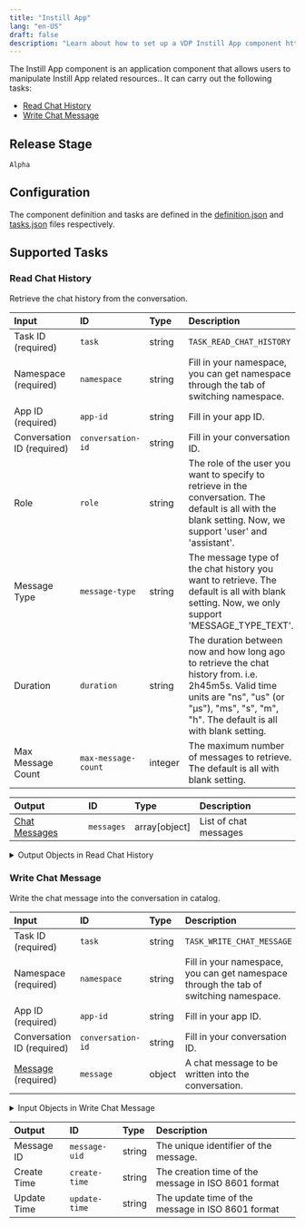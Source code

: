 ```yaml
---
title: "Instill App"
lang: "en-US"
draft: false
description: "Learn about how to set up a VDP Instill App component https://github.com/instill-ai/instill-core"
---
```


The Instill App component is an application component that allows users to manipulate Instill App related resources..
It can carry out the following tasks:
- [Read Chat History](#read-chat-history)
- [Write Chat Message](#write-chat-message)



## Release Stage

`Alpha`



## Configuration

The component definition and tasks are defined in the [definition.json](https://github.com/instill-ai/pipeline-backend/blob/main/pkg/component/application/instillapp/v0/config/definition.json) and [tasks.json](https://github.com/instill-ai/pipeline-backend/blob/main/pkg/component/application/instillapp/v0/config/tasks.json) files respectively.






## Supported Tasks

### Read Chat History

Retrieve the chat history from the conversation.

<div class="markdown-col-no-wrap" data-col-1 data-col-2>

| Input | ID | Type | Description |
| :--- | :--- | :--- | :--- |
| Task ID (required) | `task` | string | `TASK_READ_CHAT_HISTORY` |
| Namespace (required) | `namespace` | string | Fill in your namespace, you can get namespace through the tab of switching namespace. |
| App ID (required) | `app-id` | string | Fill in your app ID. |
| Conversation ID (required) | `conversation-id` | string | Fill in your conversation ID. |
| Role | `role` | string | The role of the user you want to specify to retrieve in the conversation. The default is all with the blank setting. Now, we support 'user' and 'assistant'. |
| Message Type | `message-type` | string | The message type of the chat history you want to retrieve. The default is all with blank setting. Now, we only support 'MESSAGE_TYPE_TEXT'. |
| Duration | `duration` | string | The duration between now and how long ago to retrieve the chat history from. i.e. 2h45m5s. Valid time units are "ns", "us" (or "µs"), "ms", "s", "m", "h".  The default is all with blank setting. |
| Max Message Count | `max-message-count` | integer | The maximum number of messages to retrieve. The default is all with blank setting. |
</div>






<div class="markdown-col-no-wrap" data-col-1 data-col-2>

| Output | ID | Type | Description |
| :--- | :--- | :--- | :--- |
| [Chat Messages](#read-chat-history-chat-messages) | `messages` | array[object] | List of chat messages |
</div>

<details>
<summary> Output Objects in Read Chat History</summary>

<h4 id="read-chat-history-chat-messages">Chat Messages</h4>

<div class="markdown-col-no-wrap" data-col-1 data-col-2>

| Field | Field ID | Type | Note |
| :--- | :--- | :--- | :--- |
| [Content](#read-chat-history-content) | `content` | array | The message content. |
| Name | `name` | string | An optional name for the participant. Provides the model information to differentiate between participants of the same role. |
| Role | `role` | string | The message role, i.e. 'system', 'user' or 'assistant'. |
</div>
</details>

### Write Chat Message

Write the chat message into the conversation in catalog.

<div class="markdown-col-no-wrap" data-col-1 data-col-2>

| Input | ID | Type | Description |
| :--- | :--- | :--- | :--- |
| Task ID (required) | `task` | string | `TASK_WRITE_CHAT_MESSAGE` |
| Namespace (required) | `namespace` | string | Fill in your namespace, you can get namespace through the tab of switching namespace. |
| App ID (required) | `app-id` | string | Fill in your app ID. |
| Conversation ID (required) | `conversation-id` | string | Fill in your conversation ID. |
| [Message](#write-chat-message-message) (required) | `message` | object | A chat message to be written into the conversation. |
</div>


<details>
<summary> Input Objects in Write Chat Message</summary>

<h4 id="write-chat-message-message">Message</h4>

A chat message to be written into the conversation.

<div class="markdown-col-no-wrap" data-col-1 data-col-2>

| Field | Field ID | Type | Note |
| :--- | :--- | :--- | :--- |
| Content | `content` | string | The contents of the message.  |
| Role | `role` | string | The role of the author of this message. Now, we support 'user' and 'assistant'.  |
</div>
</details>



<div class="markdown-col-no-wrap" data-col-1 data-col-2>

| Output | ID | Type | Description |
| :--- | :--- | :--- | :--- |
| Message ID | `message-uid` | string | The unique identifier of the message. |
| Create Time | `create-time` | string | The creation time of the message in ISO 8601 format |
| Update Time | `update-time` | string | The update time of the message in ISO 8601 format |
</div>


